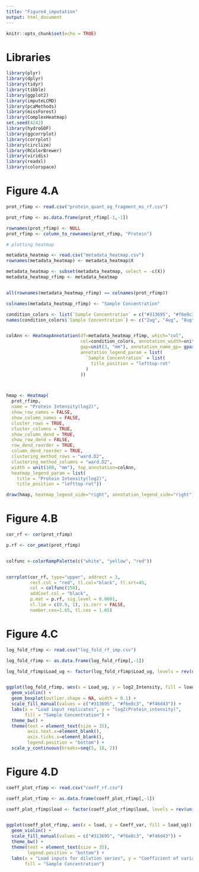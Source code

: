 ```yaml
---
title: "Figure4_imputation"
output: html_document
---
```


```r
knitr::opts_chunk$set(echo = TRUE)
```

# Libraries
```r
library(plyr)
library(dplyr)
library(tidyr)
library(tibble)
library(ggplot2)
library(imputeLCMD)
library(pcaMethods)
library(missForest)
library(ComplexHeatmap)
set.seed(4242)
library(hydroGOF)
library(ggcorrplot)
library(corrplot)
library(circlize)
library(RColorBrewer)
library(viridis)
library(readxl)
library(colorspace)
```

# Figure 4.A
```r

prot_rfimp <- read.csv("protein_quant_og_fragment_ms_rf.csv")

prot_rfimp <- as.data.frame(prot_rfimp[-1,-1])

rownames(prot_rfimp) <- NULL
prot_rfimp <- column_to_rownames(prot_rfimp, "Protein")

# plotting heatmap

metadata_heatmap <- read.csv("metadata_heatmap.csv")
rownames(metadata_heatmap) <- metadata_heatmap$X

metadata_heatmap <- subset(metadata_heatmap, select = -c(X))
metadata_heatmap_rfimp <- metadata_heatmap


all(rownames(metadata_heatmap_rfimp) == colnames(prot_rfimp))

colnames(metadata_heatmap_rfimp) <- "Sample Concentration"

condition_colors <- list(`Sample Concentration` = c("#313695", "#f6e8c3", "#f46d43"))
names(condition_colors$`Sample Concentration`) <- c("2ug", "4ug", "8ug")


colAnn <- HeatmapAnnotation(df=metadata_heatmap_rfimp, which="col", 
                            col=condition_colors, annotation_width=unit(c(2, 8), "cm"), 
                            gap=unit(3, "mm"), annotation_name_gp= gpar(fontsize = 15),
                            annotation_legend_param = list(
                              `Sample Concentration` = list(
                                title_position = "lefttop-rot"
                              )
                            ))



hmap <- Heatmap(
  prot_rfimp,
  name = "Protein Intensity(log2)",
  show_row_names = FALSE,
  show_column_names = FALSE,
  cluster_rows = TRUE,
  cluster_columns = TRUE,
  show_column_dend = TRUE,
  show_row_dend = FALSE,
  row_dend_reorder = TRUE,
  column_dend_reorder = TRUE,
  clustering_method_rows = "ward.D2",
  clustering_method_columns = "ward.D2",
  width = unit(100, "mm"), top_annotation=colAnn,
  heatmap_legend_param = list(
    title = "Protein Intensity(log2)",
    title_position = "lefttop-rot"))

draw(hmap, heatmap_legend_side="right", annotation_legend_side="right")


```

# Figure 4.B
```r
cor_rf <- cor(prot_rfimp) 

p.rf <- cor_pmat(prot_rfimp)


colfunc <-colorRampPalette(c("white", "yellow", "red"))


corrplot(cor_rf, type="upper", addrect = 3, 
         rect.col = "red", tl.col="black", tl.srt=45,
         col = colfunc(150),
         addCoef.col = "black",
         p.mat = p.rf, sig.level = 0.0001,
         cl.lim = c(0.9, 1), is.corr = FALSE,
         number.cex=1.65, tl.cex = 1.65)
```


# Figure 4.C
```r

log_fold_rfimp <- read.csv("log_fold_rf_imp.csv")

log_fold_rfimp <- as.data.frame(log_fold_rfimp[,-1])

log_fold_rfimp$Load_ug <- factor(log_fold_rfimp$Load_ug, levels = rev(unique(log_fold_rfimp$Load_ug)), ordered = TRUE)


ggplot(log_fold_rfimp, aes(x = Load_ug, y = log2_Intensity, fill = load)) +
  geom_violin() +
  geom_boxplot(outlier.shape = NA, width = 0.1) +
  scale_fill_manual(values = c("#313695", "#f6e8c3", "#f46d43")) +
  labs(x = "Load input replicates", y = "log2(Protein_intensity)",
       fill = "Sample Concentration") +
  theme_bw() +
  theme(text = element_text(size = 35),
        axis.text.x=element_blank(),
        axis.ticks.x=element_blank(),
        legend.position = "bottom") +
  scale_y_continuous(breaks=seq(5, 18, 2))


```


# Figure 4.D
```r

coeff_plot_rfimp <- read.csv("coeff_rf.csv")

coeff_plot_rfimp <- as.data.frame(coeff_plot_rfimp[,-1])

coeff_plot_rfimp$load <- factor(coeff_plot_rfimp$load, levels = rev(unique(coeff_plot_rfimp$load)), ordered = TRUE)


ggplot(coeff_plot_rfimp, aes(x = load, y = Coeff_var, fill = load_ug)) +
  geom_violin() +
  scale_fill_manual(values = c("#313695", "#f6e8c3", "#f46d43")) +
  theme_bw() +
  theme(text = element_text(size = 35),
        legend.position = "bottom") +
  labs(x = "Load inputs for dilution series", y = "Coefficient of variance",
       fill = "Sample Concentration")


```

